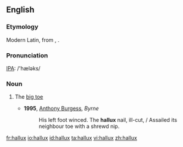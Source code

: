 ==English==

===Etymology===
Modern Latin, from {{etyl|la}} {{term|allus|lang=la}}, {{term|hallus|lang=la}}.

===Pronunciation===
[[IPA]]: /'hæləks/

===Noun===
{{en-noun|halluces|pl2=halluxes}}

# {{anatomy}} The [[big toe]]
#* '''1995''', [[w:Anthony Burgess|Anthony Burgess]], ''Byrne''
#*: His left foot winced.  The '''hallux''' nail, ill-cut, / Assailed its neighbour toe with a shrewd nip.

[[fr:hallux]]
[[io:hallux]]
[[id:hallux]]
[[ta:hallux]]
[[vi:hallux]]
[[zh:hallux]]